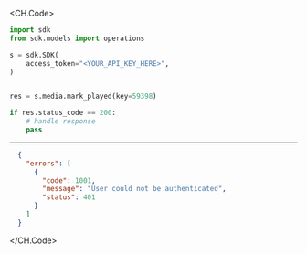 
<CH.Code>
```python MarkPlayed.py
import sdk
from sdk.models import operations

s = sdk.SDK(
    access_token="<YOUR_API_KEY_HERE>",
)


res = s.media.mark_played(key=59398)

if res.status_code == 200:
    # handle response
    pass
```
---

```json Example Response
  {
    "errors": [
      {
        "code": 1001,
        "message": "User could not be authenticated",
        "status": 401
      }
    ]
  }
```
</CH.Code>
